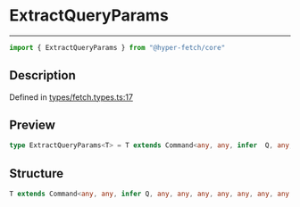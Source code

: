 

# ExtractQueryParams

<div class="api-docs__separator" data-reactroot="">

---

</div><div class="api-docs__import" data-reactroot="">

```ts
import { ExtractQueryParams } from "@hyper-fetch/core"
```

</div><div class="api-docs__section">

## Description

</div><div class="api-docs__description"><span class="api-docs__do-not-parse">



</span></div><p class="api-docs__definition">

Defined in [types/fetch.types.ts:17](https://github.com/BetterTyped/hyper-fetch/blob/993719ed/packages/core/src/types/fetch.types.ts#L17)

</p><div class="api-docs__section">

## Preview

</div><div class="api-docs__preview type single">

```ts
type ExtractQueryParams<T> = T extends Command<any, any, infer  Q, any, any, any, any, any, any, any, any> ? Q : never;
```

</div><div class="api-docs__section">

## Structure

</div><div class="api-docs__returns">

```ts
T extends Command<any, any, infer Q, any, any, any, any, any, any, any, any> ? Q : never
```

</div>